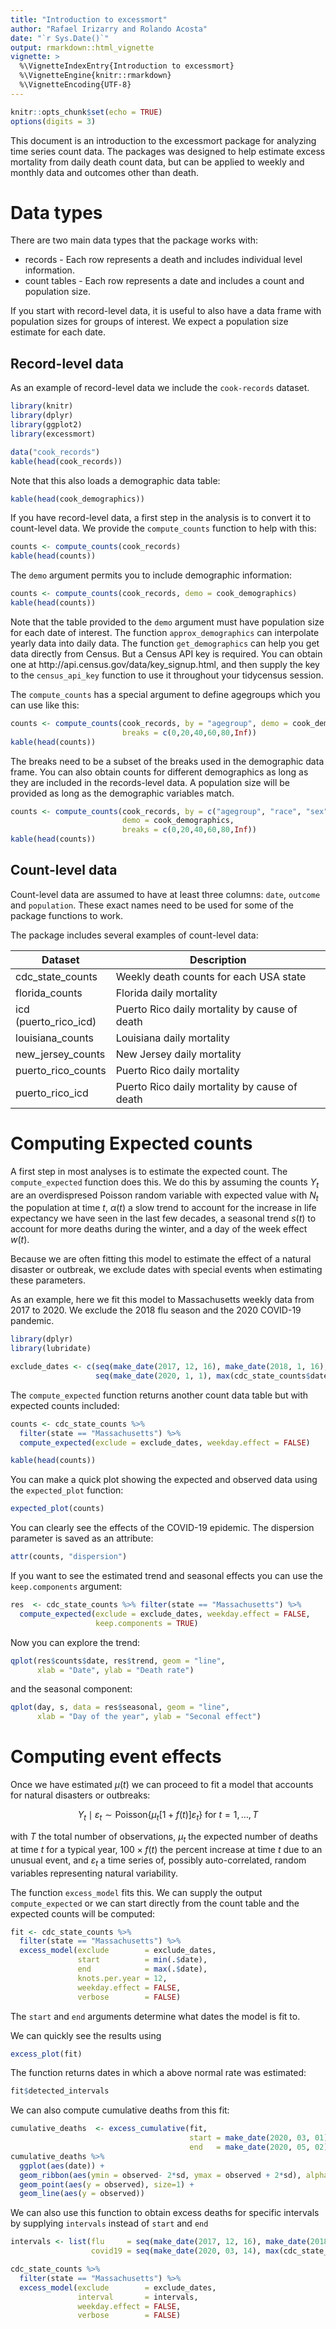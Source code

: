 ```yaml
---
title: "Introduction to excessmort"
author: "Rafael Irizarry and Rolando Acosta"
date: "`r Sys.Date()`"
output: rmarkdown::html_vignette
vignette: >
  %\VignetteIndexEntry{Introduction to excessmort}
  %\VignetteEngine{knitr::rmarkdown}
  %\VignetteEncoding{UTF-8}
---
```


```r
knitr::opts_chunk$set(echo = TRUE)
options(digits = 3)
```

This document is an introduction to the excessmort package for analyzing time series count data. The packages was designed to help estimate excess mortality from daily death count data, but can be applied to weekly and monthly data and outcomes other than death.

# Data types

There are two main data types that the package works with:

* records - Each row represents a death and includes individual level information. 
* count tables - Each row represents a date and includes a count and population size.

If you start with record-level data, it is useful to also have a data frame with population sizes for groups of interest. We expect a population size estimate for each date.

## Record-level data

As an example of record-level data we include the `cook-records` dataset.

```r
library(knitr)
library(dplyr)
library(ggplot2)
library(excessmort)

data("cook_records")
kable(head(cook_records))
```

Note that this also loads a demographic data table:

```r
kable(head(cook_demographics))
```

If you have record-level data, a first step in the analysis is to convert it to count-level data. We provide the `compute_counts` function to help with this:

```r
counts <- compute_counts(cook_records)
kable(head(counts))
```

The `demo` argument permits you to include demographic information:

```r
counts <- compute_counts(cook_records, demo = cook_demographics)
kable(head(counts))
```

Note that the table provided to the `demo` argument must have population size for each date of interest. The function `approx_demographics` can interpolate yearly data into daily data. The function `get_demographics` can help you get data directly from Census. But a Census API key is required.  You can obtain one at http://api.census.gov/data/key_signup.html, and then supply the key to the `census_api_key` function to use it throughout your tidycensus session.

The `compute_counts` has a special argument to define agegroups which you can use like this:

```r
counts <- compute_counts(cook_records, by = "agegroup", demo = cook_demographics, 
                         breaks = c(0,20,40,60,80,Inf))
kable(head(counts))
```

The breaks need to be a subset of the breaks used in the demographic data frame. You can also obtain counts for different demographics as long as they are included in the records-level data. A population size will be provided as long as the demographic variables match.

```r
counts <- compute_counts(cook_records, by = c("agegroup", "race", "sex"), 
                         demo = cook_demographics, 
                         breaks = c(0,20,40,60,80,Inf))
kable(head(counts))
```


## Count-level data

Count-level data are assumed to have at least three columns: `date`, `outcome` and `population`. These exact names need to be used for some of the package functions to work.

The package includes several examples of count-level data:

|Dataset | Description|
|---------|-----------------------|
|cdc_state_counts     |      Weekly death counts for each USA state|
|florida_counts        |     Florida daily mortality|
|icd (puerto_rico_icd)  |    Puerto Rico daily mortality by cause of death|
|louisiana_counts        |   Louisiana daily mortality|
|new_jersey_counts        |  New Jersey daily mortality|
|puerto_rico_counts        | Puerto Rico daily mortality|
|puerto_rico_icd            |Puerto Rico daily mortality by cause of death|


# Computing Expected counts

A first step in most analyses is to estimate the expected count. The `compute_expected` function does this. We do this by assuming the counts $Y_t$ are an overdispresed Poisson random variable with expected value
\begin{equation}
    \mu_t = N_t \exp[\alpha(t) + s(t) + w(t)]
\end{equation}
with $N_t$ the population at time $t$, $\alpha(t)$ a slow trend to account for the increase in life expectancy we have seen in the last few decades, a seasonal trend $s(t)$ to account for more deaths during the winter, and a day of the week effect $w(t)$.

Because we are often fitting this model to estimate the effect of a natural disaster or outbreak, we exclude dates with special events when estimating these parameters.

As an example, here we fit this model to Massachusetts weekly data from 2017 to 2020. We exclude the 2018 flu season and the 2020 COVID-19 pandemic.

```r
library(dplyr)
library(lubridate)

exclude_dates <- c(seq(make_date(2017, 12, 16), make_date(2018, 1, 16), by = "day"),
                   seq(make_date(2020, 1, 1), max(cdc_state_counts$date), by = "day"))
```

The `compute_expected` function returns another count data table but with expected counts included:

```r
counts <- cdc_state_counts %>% 
  filter(state == "Massachusetts") %>%
  compute_expected(exclude = exclude_dates, weekday.effect = FALSE)

kable(head(counts))
```

You can make a quick plot showing the expected and observed data using the `expected_plot` function:

```r
expected_plot(counts)
```

You can clearly see the effects of the COVID-19 epidemic. The dispersion parameter is saved as an attribute:

```r
attr(counts, "dispersion")
```

If you want to see the estimated trend and seasonal effects you can use the `keep.components` argument:

```r
res  <- cdc_state_counts %>% filter(state == "Massachusetts") %>%
  compute_expected(exclude = exclude_dates, weekday.effect = FALSE,
                   keep.components = TRUE)
```

Now you can explore the trend:

```r
qplot(res$counts$date, res$trend, geom = "line", 
      xlab = "Date", ylab = "Death rate")
```

and the seasonal component:

```r
qplot(day, s, data = res$seasonal, geom = "line", 
      xlab = "Day of the year", ylab = "Seconal effect")
```

# Computing event effects

Once we have estimated $\mu(t)$ we can proceed to fit a model that accounts for natural disasters or outbreaks:

$$
Y_t \mid \varepsilon_t \sim 
    \mbox{Poisson}\left\{ \mu_t \right[1 + f(t) \left]  \varepsilon_t \right\} \mbox{ for } t = 1, \dots,T
$$

with $T$ the total number of observations, $\mu_t$ the expected number of deaths at time $t$ for a typical year, $100 \times f(t)$ the percent increase at time $t$  due to an unusual event, and $\varepsilon_t$ a time series of, possibly auto-correlated, random variables representing natural variability. 

The function `excess_model` fits this. We can supply the output `compute_expected` or we can start directly from the count table and the expected counts will be computed:

```r
fit <- cdc_state_counts %>% 
  filter(state == "Massachusetts") %>%
  excess_model(exclude        = exclude_dates,
               start          = min(.$date),
               end            = max(.$date),
               knots.per.year = 12,
               weekday.effect = FALSE,
               verbose        = FALSE)
```

The `start` and `end` arguments determine what dates the model is fit to.

We can quickly see the results using

```r
excess_plot(fit)
```

The function returns dates in which a above normal rate was estimated:

```r
fit$detected_intervals
```

We can also compute cumulative deaths from this fit:

```r
cumulative_deaths  <- excess_cumulative(fit, 
                                        start = make_date(2020, 03, 01),
                                        end   = make_date(2020, 05, 02))
cumulative_deaths %>%
  ggplot(aes(date)) +
  geom_ribbon(aes(ymin = observed- 2*sd, ymax = observed + 2*sd), alpha = 0.5) +
  geom_point(aes(y = observed), size=1) +
  geom_line(aes(y = observed))
```

We can also use this function to obtain excess deaths for specific intervals by supplying `intervals` instead of `start` and `end`

```r
intervals <- list(flu     = seq(make_date(2017, 12, 16), make_date(2018, 2, 10), by = "day"),
                  covid19 = seq(make_date(2020, 03, 14), max(cdc_state_counts$date), by = "day"))

cdc_state_counts %>% 
  filter(state == "Massachusetts") %>%
  excess_model(exclude        = exclude_dates,
               interval       = intervals,
               weekday.effect = FALSE,
               verbose        = FALSE)
```


